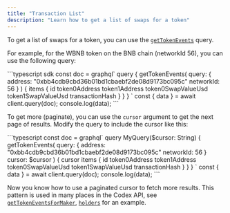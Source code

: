 ```yaml
---
title: "Transaction List"
description: "Learn how to get a list of swaps for a token"
---
```



To get a list of swaps for a token, you can use the [`getTokenEvents`](/api-reference/queries/gettokenevents) query.

For example, for the WBNB token on the BNB chain (networkId 56), you can use the following query:


<AccordionGroup>
  <Accordion title="Try it" defaultOpen>
    <div className="h-[400px] w-full">
      <EmbedFrame query={`
        query {
          getTokenEvents(
            query: {
              address: "0xbb4cdb9cbd36b01bd1cbaebf2de08d9173bc095c"
              networkId: 56
            }
          ) {
            items {
              id
              token0Address
              token1Address
              token0SwapValueUsd
              token1SwapValueUsd
              transactionHash
            }
          }
        }
      `} />
    </div>
  </Accordion>
  <Accordion title="Code">
    ```typescript sdk
      const doc = graphql`
        query {
          getTokenEvents(
            query: {
              address: "0xbb4cdb9cbd36b01bd1cbaebf2de08d9173bc095c"
              networkId: 56
            }
          ) {
            items {
              id
              token0Address
              token1Address
              token0SwapValueUsd
              token1SwapValueUsd
              transactionHash
            }
          }
        }
      `
      const { data } = await client.query(doc);
      console.log(data);
    ```
  </Accordion>
</AccordionGroup>

To get more (paginate), you can use the `cursor` argument to get the next page of results. Modify the query to include the cursor like this:

<AccordionGroup>
  <Accordion title="Try it" defaultOpen>
    <div className="h-[400px] w-full">
      <EmbedFrame query={`
        query {
          getTokenEvents(
            cursor: "eyJpdiI6ImNhYmI1Y2UzMmUyYjRmYzRhOGU4NWM5Njc1NzFjZGEzIiwiY29udGVudCI6ImU4ZGNiNTI3YTRiZDJmYTRlNDNjNzE0ZTM3MGU1MDdjZjE5YjhiNTM4ZWE0NjUxM2MxMzlmYjA0OTQ4YTZjNTA1MmVmM2M1ZTdiNTNhOWIyZDczY2Q2NjYxYjM2MTllZTQ1ZDE2ZTJkMDJmYjllZTU2N2YwOTQ3OWNhYmY1NzRjZDNhZTJlM2IwMDQ3ZjZkZGQzODE1Mzk0YTNkMWExMzBiZTNkZTQ4MGUyOWQyNjRiYmFlNjMwMjQ1NzgwOGFhM2RhZDU1YmY0ZjNhZGFlNWYyNDM2NGJhMjY1OWZlZjI0MzQifQ=="
            query: {
              address: "0xbb4cdb9cbd36b01bd1cbaebf2de08d9173bc095c"
              networkId: 56
            }
          ) {
            cursor
            items {
              id
              token0Address
              token1Address
              token0SwapValueUsd
              token1SwapValueUsd
              transactionHash
            }
          }
        }
      `} />
    </div>
  </Accordion>
  <Accordion title="Code">
    ```typescript
      const doc = graphql`
        query MyQuery($cursor: String) {
          getTokenEvents(
            query: {
              address: "0xbb4cdb9cbd36b01bd1cbaebf2de08d9173bc095c"
              networkId: 56
            }
            cursor: $cursor
          ) {
            cursor
            items {
              id
              token0Address
              token1Address
              token0SwapValueUsd
              token1SwapValueUsd
              transactionHash
            }
          }
        }
      `
      const { data } = await client.query(doc);
      console.log(data);
    ```
  </Accordion>
</AccordionGroup>

Now you know how to use a paginated cursor to fetch more results.
This pattern is used in many places in the Codex API, see [`getTokenEventsForMaker`](/api-reference/queries/gettokeneventsformaker), [`holders`](/api-reference/queries/holders) for an example.









